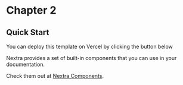 # Chapter 2

## Quick Start

You can deploy this template on Vercel by clicking the button below

Nextra provides a set of built-in components that you can use in your documentation.

Check them out at [Nextra Components](https://nextra.site/docs/built-ins).

